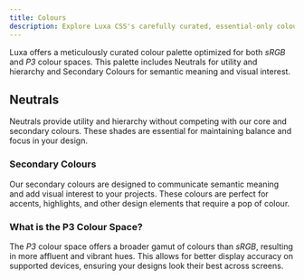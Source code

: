 ```yaml
---
title: Colours
description: Explore Luxa CSS's carefully curated, essential-only colour palette for modern interfaces.
---
```


Luxa offers a meticulously curated colour palette optimized for both _sRGB_ and _P3_ colour spaces. This palette includes Neutrals for utility and hierarchy and Secondary Colours for semantic meaning and visual interest.

## Neutrals

Neutrals provide utility and hierarchy without competing with our core and secondary colours. These shades are essential for maintaining balance and focus in your design.

<div class="colors" title="Neutrals">
  <div class="col neutral-01" title="Neutral 01" />
  <div class="col neutral-02" title="Neutral 02" />
  <div class="col neutral-03" title="Neutral 03" />
  <div class="col neutral-04" title="Neutral 04" />
  <div class="col neutral-05" title="Neutral 05" />
  <div class="col neutral-06" title="Neutral 06" />
  <div class="col neutral-07" title="Neutral 07" />
  <div class="col neutral-08" title="Neutral 08" />
  <div class="col neutral-09" title="Neutral 09" />
  <div class="col neutral-10" title="Neutral 10" />
</div>

### Secondary Colours

Our secondary colours are designed to communicate semantic meaning and add visual interest to your projects. These colours are perfect for accents, highlights, and other design elements that require a pop of colour.

<div class="colors" title="Secondary Colours">
  <div class="col red" title="Red" />
  <div class="col orange" title="Orange" />
  <div class="col yellow" title="Yellow" />
  <div class="col green" title="Green" />
  <div class="col blue" title="Blue" />
  <div class="col purple" title="Purple" />
</div>

### What is the P3 Colour Space?

The _P3_ colour space offers a broader gamut of colours than _sRGB_, resulting in more affluent and vibrant hues. This allows for better display accuracy on supported devices, ensuring your designs look their best across screens.
